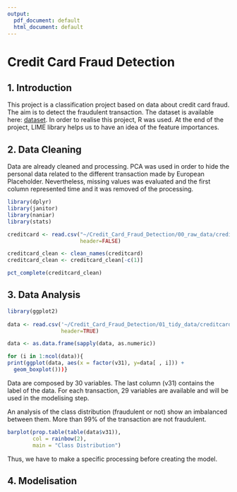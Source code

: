 ```yaml
---
output:
  pdf_document: default
  html_document: default
---
```

# Credit Card Fraud Detection

## 1. Introduction

This project is a classification project based on data about credit card fraud. The aim is to detect the fraudulent transaction. The dataset is available here: [dataset](https://www.kaggle.com/mlg-ulb/creditcardfraud). In order to realise this project, R was used. At the end of the project, LIME library helps us to have an idea of the feature importances.

## 2. Data Cleaning

Data are already cleaned and processing. PCA was used in order to hide the personal data related to the different transaction made by European Placeholder. Nevertheless, missing values was evaluated and the first column represented time and it was removed of the processing.

```r
library(dplyr)
library(janitor)
library(naniar)
library(stats)

creditcard <- read.csv("~/Credit_Card_Fraud_Detection/00_raw_data/creditcard.csv",
                       header=FALSE)

creditcard_clean <- clean_names(creditcard)
creditcard_clean <- creditcard_clean[-c(1)]

pct_complete(creditcard_clean)
```

## 3. Data Analysis

```r
library(ggplot2)
 
data <- read.csv('~/Credit_Card_Fraud_Detection/01_tidy_data/creditcard_clean.csv',
                 header=TRUE)

data <- as.data.frame(sapply(data, as.numeric))

for (i in 1:ncol(data)){
print(ggplot(data, aes(x = factor(v31), y=data[ , i])) +
  geom_boxplot()))}
```


Data are composed by 30 variables. The last column (v31) contains the label of the data. For each transaction, 29 variables are available and will be used in the modelising step.

An analysis of the class distribution (fraudulent or not) show an imbalanced between them. More than 99% of the transaction are not fraudulent. 
```r
barplot(prop.table(table(data$v31)),
        col = rainbow(2),
        main = "Class Distribution")
```

Thus, we have to make a specific processing before creating the model.

## 4. Modelisation
